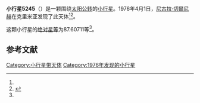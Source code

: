 {{Infobox planet
| bgcolour = #FFFFC0
| name = 5245 Maslyakov
| symbol = 
| image = 
| caption = 
| discovery = yes
| discovery_ref = 
| discoverer = [[尼古拉·切爾尼赫|尼古拉·切爾尼赫]]
| discovery_site = [[克里米亚|克里米亚]] 
| discovered = 1976年4月1日
| designations = yes
| mp_name = 
| named_after = 
| alt_names = 1976 GR2/ 1960 FB / 1986 OB
| mp_category = [[主带小行星|主带小行星]]
| orbit_ref = <ref name="a">[http://ssd.jpl.nasa.gov/sbdb.cgi?sstr=5245 5245 Maslyakov] {{Wayback|url=http://ssd.jpl.nasa.gov/sbdb.cgi?sstr=5245 |date=20140924194806 }}，小行星數據庫瀏覽器（JPL Small-Body Database Browser）－[[美国国家航空航天局|美国国家航空航天局]]喷气推进实验室</ref>
| epoch = 2456400.5 (2013年4月18日更新)
| aphelion = {{convert|2.3857107|AU|km|3|abbr=on|lk=out}}
| perihelion = {{convert|1.9389659|AU|km|3|abbr=on}}
| semimajor = {{convert|2.1623383|AU|km|3|abbr=on}}
| eccentricity = 0.1033013
| period = 1161.405489 [[日|日]]<br />3.18[[儒略年|儒略年]]
| avg_speed = 
| inclination = 3.25321
| asc_node = 146.09187
| mean_anomaly = 
| arg_peri = 87.60711
| satellites = 
| physical_characteristics = yes
| dimensions = 
| mass = 
| density = 
| surface_grav = 
| escape_velocity = 
| sidereal_day = 
| axial_tilt = 
| pole_ecliptic_lat = 
| pole_ecliptic_lon = 
| albedo = 
| temperatures= 
| temp_name1 = 
| mean_temp_1 = 
| max_temp_1 = 
| temp_name2 = 
| max_temp_2 = 
| spectral_type = 
| abs_magnitude = 87.60711
}}

'''小行星5245'''（{{lang-en|5245 Maslyakov}}）是一颗围绕[[太阳|太阳]][[公转|公转]]的[[小行星|小行星]]。1976年4月1日，[[尼古拉·切爾尼赫|尼古拉·切爾尼赫]]在克里米亚发现了此天体<ref name="a" /><ref>{{cite news|title=小行星列表|url=http://cfa-www.harvard.edu/iau/lists/NumberedMPs.txt|accessdate=2013-07-08|newspaper=哈佛大学|archive-date=2008-05-17|archive-url=https://web.archive.org/web/20080517010638/http://cfa-www.harvard.edu/iau/lists/NumberedMPs.txt|dead-url=no}}</ref>。

这颗小行星的[[绝对星等|绝对星等]]为87.60711等<ref name="a" />。

==参考文献==
{{reflist}}
{{Minor Planet Number|[[小行星5244|小行星5244]]|[[小行星5246|小行星5246]]}}

{{小天体}}

[[Category:小行星带天体|Category:小行星带天体]]
[[Category:1976年发现的小行星|Category:1976年发现的小行星]]

{{asteroid-stub}}